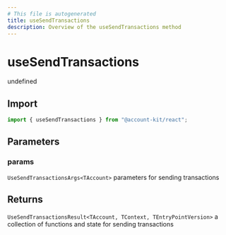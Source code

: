 ```yaml
---
# This file is autogenerated
title: useSendTransactions
description: Overview of the useSendTransactions method
---
```


# useSendTransactions

undefined

## Import

```ts
import { useSendTransactions } from "@account-kit/react";
```

## Parameters

### params

`UseSendTransactionsArgs<TAccount>`
parameters for sending transactions

## Returns

`UseSendTransactionsResult<TAccount, TContext, TEntryPointVersion>`
a collection of functions and state for sending transactions
